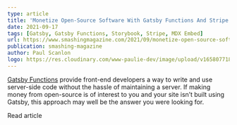 ```yaml
---
type: article
title: 'Monetize Open-Source Software With Gatsby Functions And Stripe'
date: 2021-09-17
tags: [Gatsby, Gatsby Functions, Storybook, Stripe, MDX Embed]
url: https://www.smashingmagazine.com/2021/09/monetize-open-source-software-gatsby-functions-stripe/
publication: smashing-magazine
author: Paul Scanlon
logo: https://res.cloudinary.com/www-paulie-dev/image/upload/v1658077182/paulie.dev/Logos/smashing-magazine-logo_rhvh4j.png
---
```


[Gatsby Functions](https://www.gatsbyjs.com/docs/reference/functions/) provide front-end developers a way to write and
use server-side code without the hassle of maintaining a server. If making money from open-source is of interest to you
and your site isn’t built using Gatsby, this approach may well be the answer you were looking for.

<MarkdownCtaLink href="https://www.smashingmagazine.com/2021/09/monetize-open-source-software-gatsby-functions-stripe/">
  Read article
</MarkdownCtaLink>
